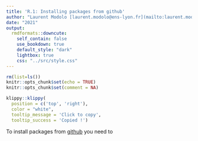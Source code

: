 ```yaml
---
title: 'R.1: Installing packages from github'
author: "Laurent Modolo [laurent.modolo@ens-lyon.fr](mailto:laurent.modolo@ens-lyon.fr)"
date: "2021"
output:
  rmdformats::downcute:
    self_contain: false
    use_bookdown: true
    default_style: "dark"
    lightbox: true
    css: "../src/style.css"
---
```


```r
rm(list=ls())
knitr::opts_chunk$set(echo = TRUE)
knitr::opts_chunk$set(comment = NA)
```
```r
klippy::klippy(
  position = c('top', 'right'),
  color = "white",
  tooltip_message = 'Click to copy',
  tooltip_success = 'Copied !')
```

To install packages from [github](https://github.com/) you need to